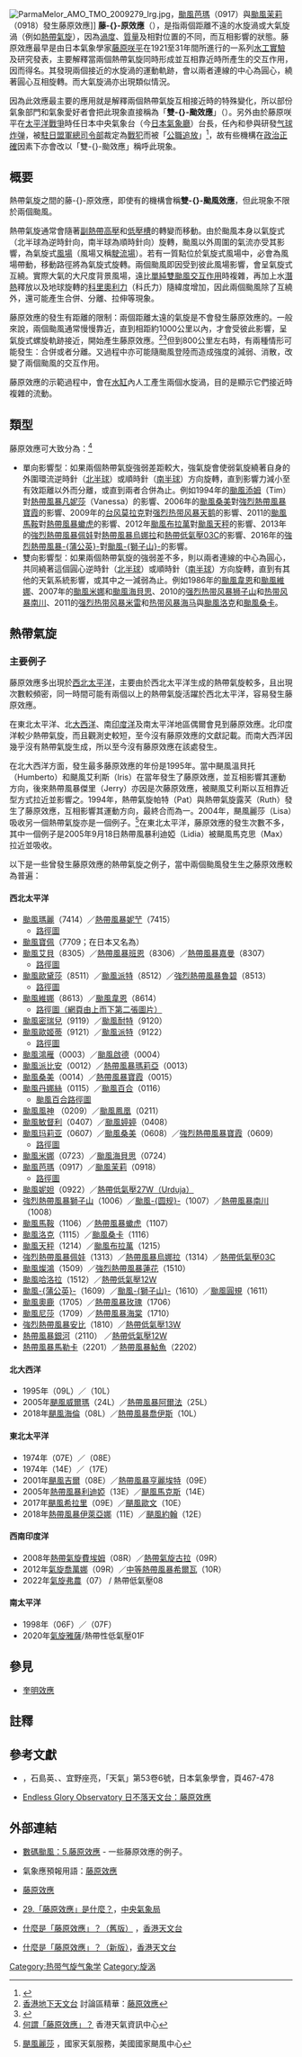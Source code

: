 {{NoteTA|
|1=zh:皮瓦; zh-cn:皮瓦; zh-hk:佩娃; zh-tw:皮瓦
|2=zh:尤娜拉; zh-cn:尤娜拉; zh-hk:烏娜拉; zh-tw:尤娜拉
|G1=Typhoon
|G2=Weather
|G3=CWBTyphoonOld
}}
[[File:ParmaMelor_AMO_TMO_2009279_lrg.jpg|thumb]]，[[颱風芭瑪_(2009年)|颱風芭瑪]]（0917）與[[颱風茉莉_(2009年)|颱風茉莉]]（0918）發生藤原效應]]
{{japanese|japanese=藤原の効果|kana=ふじわらのこうか|romaji=Fujiwara no kōka}}
'''藤-{}-原效應'''（{{lang-en|Fujiwara effect}}），是指兩個距離不遠的水旋渦或大氣旋渦（例如[[熱帶氣旋|熱帶氣旋]]），因為[[渦度|渦度]]、[[質量|質量]]及相對位置的不同，而互相影響的狀態。藤原效應最早是由日本氣象學家[[藤原咲平|藤原咲平]]在1921至31年間所進行的一系列[[水工|水工實驗]]及研究發表，主要解釋當兩個熱帶氣旋同時形成並互相靠近時所產生的交互作用，因而得名。其發現兩個接近的水旋渦的運動軌跡，會以兩者連線的中心為圓心，繞著圓心互相旋轉。而大氣旋渦亦出現類似情況。

因為此效應最主要的應用就是解釋兩個熱帶氣旋互相接近時的特殊變化，所以部份氣象部門和氣象愛好者會把此現象直接稱為「'''雙-{}-颱效應'''」（{{lang-en|binary interaction}}）。另外由於藤原咲平在[[太平洋戰爭|太平洋戰爭]]時任日本中央氣象台（今[[日本氣象廳|日本氣象廳]]）台長，任內和{{link-ja|荒川秀俊|荒川秀俊}}參與研發[[气球炸弹|气球炸弹]]，被[[駐日盟軍總司令部|駐日盟軍總司令部]]裁定為[[戰犯|戰犯]]而被「[[公職追放|公職追放]]」<ref>{{Cite web |url=https://www.gizmodo.jp/2016/01/fujiwaraeffect.html |title=存档副本 |access-date=2018-09-10 |archive-date=2021-04-21 |archive-url=https://web.archive.org/web/20210421180420/https://www.gizmodo.jp/2016/01/fujiwaraeffect.html |dead-url=no }}</ref>，故有些機構在[[政治正確|政治正確]]因素下亦會改以「雙-{}-颱效應」稱呼此現象。

==概要==
{{multiple image
| direction = vertical
| width     = 200
| image1    = Fujiwhara interaction.jpg
| caption1  = 1974年，颶風艾奧尼（左）與颶風克爾斯滕（右）之間發生藤原效應
| image2    = 1995_Parade_of_Storms.png
| caption2  = {{link-en|1995年大西洋颶風季|1995 Atlantic hurricane season|1995年}}，颶風溫貝托、颶風艾瑞絲及熱帶風暴傑里之間發生藤原效應，並形成了「風暴遊行」之局面
| image3    = Maria, Bopha and Saomai 2006-08-07 0435Z.jpg
| caption3  = [[2006年太平洋颱風季|2006年]]，[[颱風瑪莉亞_(2006年)|颱風瑪莉亞]]（右上）、[[強烈熱帶風暴寶霞_(2006年)|強烈熱帶風暴寶霞]]（左）及[[颱風桑美_(2006年)|颱風桑美]]（右下）之間發生藤原效應
| image4    = Mitag and Hagibis 25 nov 2007 0245Z.jpg
| caption4  = [[2007年太平洋颱風季|2007年]]，[[颱風海貝思_(2007年)|颱風海貝思]]（左）與[[颱風米娜_(2007年)|颱風米娜]]（右）之間發生藤原效應
| image5    = LionrockKompasuNamtheun 31 August 2010.jpg
| caption5  = [[2010年太平洋颱風季|2010年]]，[[強烈熱帶風暴獅子山_(2010年)|強烈熱帶風暴獅子山]]（1006）與[[熱帶風暴圆规_(2010年)|熱帶風暴圆规]]（1007）發生藤原效應
| image6    = Typhoons Tembin, Bolaven 2.40(UTC) Aug 27 2012.jpg
| caption6  = [[2012年太平洋颱風季|2012年]]，[[颱風天秤_(2012年)|颱風天秤]]（左下）與[[颱風布拉萬_(2012年)|颱風布拉萬]]（右上）之間發生藤原效應
| image7    = Mindulle and Lionrock 2016-08-21 0400Z.jpg
| caption7  = [[2016年太平洋颱風季|2016年]]，[[熱帶風暴獅子山_(2016年)|-{獅子山}-]]（左）與[[強烈熱帶風暴蒲公英_(2016年)|強烈熱帶風暴-{蒲公英}-]]（右）之間發生藤原效應
}}
熱帶氣旋之間的藤-{}-原效應，即使有的機構會稱'''雙-{}-颱風效應'''，但此現象不限於兩個颱風。

熱帶氣旋通常會隨著[[副熱帶高壓|副熱帶高壓]]和[[低壓槽|低壓槽]]的轉變而移動。由於颱風本身以氣旋式（北半球為逆時針向，南半球為順時針向）旋轉，颱風以外周圍的氣流亦受其影響，為氣旋式[[風場|風場]]（風場又稱[[駛流場|駛流場]]）。若有一質點位於氣旋式風場中，必會為風場帶動，移動路徑將為氣旋式旋轉。兩個颱風即因受到彼此風場影響，會呈氣旋式互繞。實際大氣的大尺度背景風場，遠比[[雙颱風交互作用|單純雙颱風交互作用]]時複雜，再加上水[[潛熱|潛熱]]釋放以及地球旋轉的[[科里奧利力|科里奧利力]]（科氏力）隨緯度增加，因此兩個颱風除了互繞外，還可能產生合併、分離、拉伸等現象。

藤原效應的發生有距離的限制：兩個距離太遠的氣旋是不會發生藤原效應的。一般來說，兩個颱風通常慢慢靠近，直到相距約1000公里以內，才會受彼此影響，呈氣旋式螺旋軌跡接近，開始產生藤原效應。<ref>[http://www.weather.org.hk/chinese 香港地下天文台] {{Wayback|url=http://www.weather.org.hk/chinese |date=20060428041909 }}討論區精華：[https://web.archive.org/web/20050418233800/http://www.weather.org.hk/discus4/messages/44/204.html?1106971994 藤原效應]</ref><ref>{{Cite web |url=http://hkcoc.weather.com.hk/cycdict/key=tan.htm |title=藤原效應 - 熱帶氣旋字典 - 藤字  |access-date=2008-08-17 |archive-date=2021-04-27 |archive-url=https://web.archive.org/web/20210427192313/http://hkcoc.weather.com.hk/cycdict/key=tan.htm |dead-url=no }}</ref>但到800公里左右時，有兩種情形可能發生：合併或者分離。又過程中亦可能隨颱風登陸而造成強度的減弱、消散，改變了兩個颱風的交互作用。

藤原效應的示範過程中，會在[[水缸|水缸]]內人工產生兩個水旋渦，目的是顯示它們接近時複雜的流動。

==類型==
藤原效應可大致分為：<ref>[http://www.weather.com.hk/learn/tc.asp#10 何謂「藤原效應」？] {{Wayback|url=http://www.weather.com.hk/learn/tc.asp#10 |date=20100727165925 }} 香港天氣資訊中心</ref>
*單向影響型：如果兩個熱帶氣旋強弱差距較大，強氣旋會使弱氣旋繞著自身的外圍環流逆時針（[[北半球|北半球]]）或順時針（[[南半球|南半球]]）方向旋轉，直到影響力減小至有效距離以外而分離，或直到兩者合併為止。例如1994年的[[颱風添姆|颱風添姆]]（Tim）對[[熱帶風暴凡妮莎|熱帶風暴凡妮莎]]（Vanessa）的影響、2006年的[[颱風桑美_(2006年)|颱風桑美]]對[[強烈熱帶風暴寶霞_(2006年)|強烈熱帶風暴寶霞]]的影響、2009年的[[颱風莫拉克_(2009年)|台风莫拉克]]對[[强烈热带风暴天鹅_(2009年)|强烈热带风暴天鹅]]的影響、2011的[[颱風馬鞍_(2011年)|颱風馬鞍]]對[[熱帶風暴蠍虎_(2011年)|熱帶風暴蠍虎]]的影響、2012年[[颱風布拉萬_(2012年)|颱風布拉萬]]對[[颱風天秤_(2012年)|颱風天秤]]的影響、2013年的[[強烈熱帶風暴佩娃|強烈熱帶風暴佩娃]]對[[熱帶風暴烏娜拉|熱帶風暴烏娜拉]]和[[2013年太平洋颱風季#熱帶低氣壓03C|熱帶低氣壓03C]]的影響、2016年的[[強烈熱帶風暴蒲公英_(2016年)|強烈熱帶風暴-{蒲公英}-]]對[[颱風獅子山_(2016年)|颱風-{獅子山}-]]的影響。
*雙向影響型：如果兩個熱帶氣旋的強弱差不多，則以兩者連線的中心為圓心，共同繞著這個圓心逆時針（[[北半球|北半球]]）或順時針（[[南半球|南半球]]）方向旋轉，直到有其他的天氣系統影響，或其中之一減弱為止。例如1986年的[[颱風韋恩_(1986年)|颱風韋恩]]和[[颱風維娜|颱風維娜]]、2007年的[[颱風米娜_(2007年)|颱風米娜]]和[[颱風海貝思_(2007年)|颱風海貝思]]、2010的[[強烈熱帶風暴獅子山_(2010年)|强烈热带风暴狮子山]]和[[熱帶風暴南川_(2010年)|热带风暴南川]]、2011的[[強烈熱帶風暴米雷_(2011年)|强烈热带风暴米雷]]和[[熱帶風暴海馬_(2011年)|热带风暴海马]]與[[颱風洛克_(2011年)|颱風洛克]]和[[颱風桑卡_(2011年)|颱風桑卡]]。

==熱帶氣旋==
{{seealso|熱帶氣旋}}

===主要例子===
藤原效應多出現於[[西北太平洋|西北太平洋]]，主要由於西北太平洋生成的熱帶氣旋較多，且出現次數較頻密，同一時間可能有兩個以上的熱帶氣旋活躍於西北太平洋，容易發生藤原效應。

在東北太平洋、北[[大西洋|大西洋]]、南[[印度洋|印度洋]]及南太平洋地區偶爾會見到藤原效應。北印度洋較少熱帶氣旋，而且觀測史較短，至今沒有藤原效應的文獻記載。而南大西洋因幾乎沒有熱帶氣旋生成，所以至今沒有藤原效應在該處發生。

在北大西洋方面，發生最多藤原效應的年份是1995年。當中颶風溫貝托（Humberto）和颶風艾利斯（Iris）在當年發生了藤原效應，並互相影響其運動方向，後來熱帶風暴傑里（Jerry）亦因是次藤原效應，被颶風艾利斯以互相靠近型方式拉近並影響之。1994年，熱帶氣旋帕特（Pat）與熱帶氣旋露芺（Ruth）發生了藤原效應，互相影響其運動方向，最終合而為一。2004年，颶風麗莎（Lisa）吸收另一個熱帶氣旋亦是一個例子。<ref>{{en}}[http://www.nhc.noaa.gov/2004lisa.shtml 颶風麗莎] {{Wayback|url=http://www.nhc.noaa.gov/2004lisa.shtml |date=20131022203450 }}，國家天氣服務，美國國家颶風中心</ref>在東北太平洋，藤原效應的發生次數不多，其中一個例子是2005年9月18日熱帶風暴利迪婭（Lidia）被颶風馬克思（Max）拉近並吸收。

以下是一些曾發生藤原效應的熱帶氣旋之例子，當中兩個颱風發生生之藤原效應較為普遍：

====西北太平洋====
*[[1974年太平洋颱風季#颱風瑪麗_(Mary)|颱風瑪麗]]（7414）／[[1974年太平洋颱風季#熱帶風暴妮艼_(Nadine)|熱帶風暴妮艼]]（7415）
**[http://agora.ex.nii.ac.jp/cgi-bin/dt/track_view.pl?basin=wnp&t=0&b=14&lang=ja&type=1&size=128&ids=197414:197415 路徑圖]
*[[颱風寶佩|颱風寶佩]]（7709；在日本又名為{{lang|ja|沖永良部颱風}}）
*[[1983年太平洋颱風季#超級颱風艾比_(Abby)|颱風艾貝]]（8305）／[[1983年太平洋颱風季#強烈熱帶風暴班恩_(Ben)|熱帶風暴班恩]]（8306）／[[1983年太平洋颱風季#熱帶風暴嘉曼_(Carmen)|熱帶風暴嘉曼]]（8307）
**[http://agora.ex.nii.ac.jp/cgi-bin/dt/track_view.pl?basin=wnp&t=0&b=14&lang=ja&type=1&size=128&ids=198305:198306:198307 路徑圖]
*[[1985年太平洋颱風季|颱風歐黛莎]]（8511）／[[1985年太平洋颱風季|颱風派特]]（8512）／[[1985年太平洋颱風季|強烈熱帶風暴魯碧]]（8513）
**[http://agora.ex.nii.ac.jp/cgi-bin/dt/track_view.pl?basin=wnp&t=0&b=14&lang=ja&type=1&size=128&ids=198512:198513:198514 路徑圖]
*[[1986年太平洋颱風季|颱風維娜]]（8613）／[[颱風韋恩_(1986年)|颱風韋恩]]（8614）
**[https://web.archive.org/web/20080317234503/http://mail.dali.tcc.edu.tw/~earth/dali-earth/chapter/ch8/ch8-Typhoon-FUJI.htm 路徑圖（網頁由上而下第二張圖片）]
*[[颱風密瑞兒|颱風密瑞兒]]（9119）／[[颱風耐特_(1991年)|颱風耐特]]（9120）
*[[颱風歐姬蒂|颱風歐姬蒂]]（9121）／[[颱風派特_(1991年)|颱風派特]]（9122）
**[http://agora.ex.nii.ac.jp/cgi-bin/dt/track_view.pl?basin=wnp&t=0&b=14&lang=ja&type=1&size=128&ids=199121:199122 路徑圖]
*[[颱風鴻雁_(2000年)|颱風鴻雁]]（0003）／[[颱風啟德_(2000年)|颱風啟德]]（0004）
*[[颱風派比安_(2000年)|颱風派比安]]（0012）／[[熱帶風暴瑪莉亞_(2000年)|熱帶風暴瑪莉亞]]（0013）
*[[颱風桑美_(2000年)|颱風桑美]]（0014）／[[熱帶風暴寶霞_(2000年)|熱帶風暴寶霞]]（0015）
*[[颱風丹娜絲_(2001年)|颱風丹娜絲]]（0115）／[[颱風納莉_(2001年)|颱風百合]]（0116）
**[http://www.weather.gov.hk/informtc/nari/track_c.htm 颱風百合路徑圖]{{dead link|date=2018年1月 |bot=InternetArchiveBot |fix-attempted=yes }}
*[[颱風風神_(2002年)|颱風風神]] （0209）／[[颱風鳳凰_(2002年)|颱風鳳凰]]（0211）
*[[颱風敏督利_(2004年)|颱風敏督利]]（0407）／[[颱風婷婷|颱風婷婷]]（0408）
*[[颱風玛莉亚_(2006年)|颱風玛莉亚]]（0607）／[[颱風桑美_(2006年)|颱風桑美]]（0608）／[[強烈熱帶風暴寶霞_(2006年)|強烈熱帶風暴寶霞]]（0609）
**[http://agora.ex.nii.ac.jp/cgi-bin/dt/track_view.pl?basin=wnp&t=0&b=14&lang=ja&type=1&size=128&ids=200607:200608:200609 路徑圖]
*[[颱風米娜_(2007年)|颱風米娜]]（0723）／[[颱風海貝思_(2007年)|颱風海貝思]]（0724）
*[[颱風芭瑪_(2009年)|颱風芭瑪]]（0917）／[[颱風茉莉_(2009年)|颱風茉莉]]（0918）
**[http://www.ssd.noaa.gov/mtsat/twpac/rgb.jpg 路徑圖] {{Wayback|url=http://www.ssd.noaa.gov/mtsat/twpac/rgb.jpg |date=20161213051831 }}
*[[颱風妮妲_(2009年)|颱風妮妲]]（0922）／[[2009年太平洋颱風季#熱帶低氣壓_35|熱帶低氣壓27W（Urduja）]]
*[[強烈熱帶風暴獅子山_(2010年)|強烈熱帶風暴獅子山]]（1006）／[[颱風圆规_(2010年)|颱風-{圆规}-]]（1007）／[[熱帶風暴南川_(2010年)|熱帶風暴南川]]（1008）
*[[颱風馬鞍_(2011年)|颱風馬鞍]]（1106）／[[熱帶風暴蠍虎_(2011年)|熱帶風暴蠍虎]]（1107）
*[[颱風洛克_(2011年)|颱風洛克]]（1115）／[[颱風桑卡_(2011年)|颱風桑卡]]（1116）
*[[颱風天秤_(2012年)|颱風天秤]]（1214）／[[颱風布拉萬_(2012年)|颱風布拉萬]]（1215）
*[[強烈熱帶風暴佩娃|強烈熱帶風暴佩娃]]（1313）／[[熱帶風暴烏娜拉|熱帶風暴烏娜拉]]（1314）／[[2013年太平洋颱風季#熱帶低氣壓03C|熱帶低氣壓03C]]
*[[颱風燦鴻_(2015年)|颱風燦鴻]]（1509）／[[強烈熱帶風暴蓮花_(2015年)|強烈熱帶風暴蓮花]]（1510）
*[[颱風哈洛拉|颱風哈洛拉]]（1512）／[[2015年太平洋颱風季#熱帶低氣壓12W|熱帶低氣壓12W]]
*[[颱風蒲公英_(2016年)|颱風-{蒲公英}-]]（1609）／[[颱風獅子山_(2016年)|颱風-{獅子山}-]]（1610）／[[热带风暴圓規_(2016年)|颱風圓規]]（1611）
*[[2017年颱風奧鹿|颱風奧鹿]]（1705）／[[熱帶風暴玫瑰_(2017年)|熱帶風暴玫瑰]]（1706）
*[[颱風尼莎_(2017年)|颱風尼莎]]（1709）／[[熱帶風暴海棠_(2017年)|熱帶風暴海棠]]（1710）
*[[2018年強烈熱帶風暴安比|強烈熱帶風暴安比]]（1810）／[[熱帶低氣壓13W_(2018年)|熱帶低氣壓13W]]
*[[熱帶風暴銀河_(2021年)|熱帶風暴銀河]]（2110） ／[[2021年太平洋颱風季|熱帶低氣壓12W]]
*[[熱帶風暴馬勒卡_(2022年)|熱帶風暴馬勒卡]]（2201）／[[熱帶風暴鮎魚_(2022年)|熱帶風暴鮎魚]]（2202）

====北大西洋====
*1995年{{link-en|颶風溫貝托 (1995年)|Hurricane Humberto (1995)|颶風溫貝托}}（09L）／{{link-en|颶風艾瑞絲 (1995年)|Hurricane Iris (1995)|颶風艾瑞絲}}（10L）
*2005年[[颶風威爾瑪|颶風威爾瑪]]（24L）／[[2005年熱帶風暴阿爾法|熱帶風暴阿爾法]]（25L）
*2018年[[2018年大西洋颶風季#颶風海倫（Helene）|颶風海倫]]（08L）／[[2018年大西洋颶風季#熱帶風暴喬伊斯（Joyce）|熱帶風暴喬伊斯]]（10L）

====東北太平洋====
*1974年{{link-en|1974年太平洋颶風季|1974 Pacific hurricane season|颶風弗朗西斯卡}}（07E）／{{link-en|1974年太平洋颶風季|1974 Pacific hurricane season|颶風格雷琴}}（08E）
*1974年{{link-en|1974年太平洋颶風季|1974 Pacific hurricane season|颶風艾奧尼}}（14E）／{{link-en|1974年太平洋颶風季|1974 Pacific hurricane season|颶風克爾斯滕}}（17E）
*2001年[[2001年太平洋颶風季#颶風吉爾（Gil）|颶風吉爾]]（08E）／[[2001年太平洋颶風季#熱帶風暴亨麗埃特（Henriette）|熱帶風暴亨麗埃特]]（09E）
*2005年[[2005年太平洋颶風季#熱帶風暴利迪婭（Lidia）|熱帶風暴利迪婭]]（13E）／[[2005年太平洋颶風季#颶風馬克斯（Max）|颶風馬克斯]]（14E）
*2017年[[2017年太平洋颶風季#颶風希拉里（Hilary）|颶風希拉里]]（09E）／[[2017年太平洋颶風季#颶風歐文（Irwin）|颶風歐文]]（10E）
*2018年[[2018年太平洋颶風季#熱帶風暴伊萊亞娜（Ileana）|熱帶風暴伊萊亞娜]]（11E）／[[2018年太平洋颶風季#颶風約翰（John）|颶風約翰]]（12E）

====西南印度洋====
*2008年[[2007－2008年西南印度洋熱帶氣旋季#熱帶氣旋_Fame|熱帶氣旋費埃姆]]（08R）／[[2007－2008年西南印度洋熱帶氣旋季#熱帶氣旋_Gula|熱帶氣旋古拉]]（09R）
*2012年[[氣旋喬萬娜|氣旋喬萬娜]]（09R）／[[2011－2012年西南印度洋熱帶氣旋季#中等熱帶風暴希爾瓦（Hilwa）|中等熱帶風暴希爾瓦]]（10R）
*2022年[[氣旋弗農|氣旋弗農]]（07） / 熱帶低氣壓08

====南太平洋====
*1998年{{link-en|氣旋蘇珊|Cyclone Susan}}（06F）／{{link-en|氣旋羅恩|Cyclone Ron}}（07F）
*2020年[[氣旋雅薩|氣旋雅薩]]/熱帶性低氣壓01F

== 參見 ==
{{Portal|熱帶氣旋}}
*[[奎明效應|奎明效應]]

==註釋==
{{reflist|2}}

==參考文獻==
{{refbegin}}
*{{ja}}[http://221.243.18.148/tenki/pdf/53_06/p003_014.pdf {{lang|ja|北太平洋西部海域におけるバイナリー台風の出現性と 経路モードの特徴について}}]{{dead link|date=2018年1月 |bot=InternetArchiveBot |fix-attempted=yes }}，石島英、{{lang|ja|セルバンドナタニエル}}、宜野座亮，「天氣」第53卷6號，日本氣象學會，頁467-478
*{{zh}}[http://redox_jeune.tripod.com/fujiwara.htm Endless Glory Observatory 日不落天文台：藤原效應] {{Wayback|url=http://redox_jeune.tripod.com/fujiwara.htm |date=20210421180529 }}
{{refend}}

== 外部連結 ==
{{div col|cols=2}}
*{{ja}}[http://agora.ex.nii.ac.jp/digital-typhoon/reference/#id5 數碼颱風：5.藤原效應] {{Wayback|url=http://agora.ex.nii.ac.jp/digital-typhoon/reference/#id5 |date=20210421180535 }} - 一些藤原效應的例子。
*{{ja}}氣象應預報用語：[http://www.jma.go.jp/jma/kishou/know/yougo_hp/haichi2.html#C147 藤原效應]{{Wayback|url=http://www.jma.go.jp/jma/kishou/know/yougo_hp/haichi2.html#C147 |date=20140223182740 }}
*{{zh-tw}}[https://web.archive.org/web/20080317234503/http://mail.dali.tcc.edu.tw/~earth/dali-earth/chapter/ch8/ch8-Typhoon-FUJI.htm 藤原效應]
*{{zh-tw}}[https://web.archive.org/web/20190413060303/https://www.cwb.gov.tw/V7/knowledge/encyclopedia/ty029.htm 29.「藤原效應」是什麼？]，[[中央氣象局|中央氣象局]]
*{{zh-hk}}[http://www.hko.gov.hk/education/edu01met/wxphe/ele_fujiwhara_c.htm 什麼是「藤原效應」？（舊版）] {{Wayback|url=http://www.hko.gov.hk/education/edu01met/wxphe/ele_fujiwhara_c.htm |date=20191126001314 }}，[[香港天文台|香港天文台]]
*{{zh-hk}}[https://web.archive.org/web/20170618182436/http://www.weather.gov.hk/blog/b5/archives/00000075.htm 什麼是「藤原效應」？（新版）]，[[香港天文台|香港天文台]]
{{div col end}}

[[Category:热带气旋气象学|Category:热带气旋气象学]]
[[Category:旋涡|Category:旋涡]]